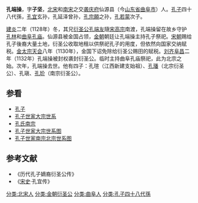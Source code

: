'''孔端操'''{{BD|？||1133年|}}，字'''子坚'''，[[北宋|北宋]]和[[南宋|南宋]]之交[[袭庆府|袭庆府]]仙源县（今[[山东省|山东省]][[曲阜市|曲阜市]]）人。[[孔子|孔子]]四十八代孫，[[孔宜|孔宜]]玄孙，孔延泽曾孙，[[孔宗願|孔宗願]]之孙，[[孔若蒙|孔若蒙]]次子。

[[建炎|建炎]]二年（1128年）冬，其兄[[衍圣公|衍圣公]][[孔端友|孔端友]]隨[[宋高宗|宋高宗]]南渡，孔端操留在故乡守护[[孔林|孔林]]和[[曲阜孔庙|曲阜孔庙]]。仙源县被金国占领，[[金朝|金朝]]朝廷让孔端操主持孔子祭祀。[[宋朝|宋朝]]赐给孔子後裔大量土地，衍圣公收取地租以供祭祀孔子的用度，但依然向国家交纳赋税。[[金太宗|金太宗]][[天会_(金朝)|天会]]八年（1130年），金国下诏免除给衍圣公赐田的赋税。[[刘齐|刘齐]][[阜昌|阜昌]]二年（1132年）孔端操被封权袭封衍圣公。临时主持曲阜孔庙祭祀，此为北宗之始。次年，孔端操去世。他有四子：孔瑄（江西新建支始祖）、[[孔璠|孔璠]]（北宗衍圣公）、孔瑱、[[孔玠|孔玠]]（南宗衍圣公）。
{{start box}}
{{s-bef|before=[[孔端友|孔端友]]}}
{{s-ttl|title=[[刘齐|刘齐]][[孔氏北宗|北宗]][[衍圣公|衍圣公]]<br />1132年—1133年}}
{{s-aft|after=[[孔璠|孔璠]]}}
{{end box}}

==参看==
*[[孔子|孔子]]
*[[孔子世家大宗世系|孔子世家大宗世系]]
*[[孔氏南宗|孔氏南宗]]
*[[孔子世家大宗世系图|孔子世家大宗世系图]]
*[[孔子世家南宗北宗世系图|孔子世家南宗北宗世系图]]
==参考文献==
*《历代孔子嫡裔衍圣公传》
*《[[宋史|宋史]]·孔宜传》
{{reflist}}
{{衍圣公}}
[[分类:北宋人|分类:北宋人]]
[[分类:金朝衍圣公|分类:金朝衍圣公]]
[[分类:曲阜人|分类:曲阜人]]
[[分类:孔子四十八代孫|分类:孔子四十八代孫]]